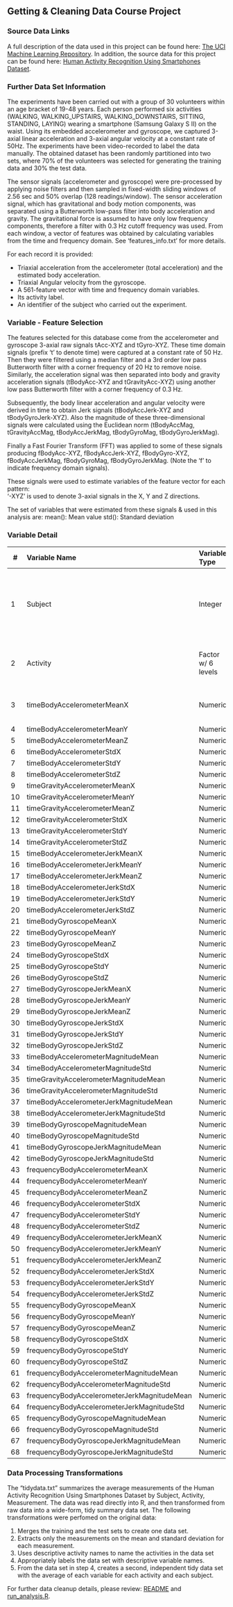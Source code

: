 
## Getting & Cleaning Data Course Project

### Source Data Links

A full description of the data used in this project can be found here:
[The UCI Machine Learning Repository](http://archive.ics.uci.edu/ml/datasets/Human+Activity+Recognition+Using+Smartphones).
In addition, the source data for this project can be found here: [Human Activity Recognition Using Smartphones Dataset](https://d396qusza40orc.cloudfront.net/getdata%2Fprojectfiles%2FUCI%20HAR%20Dataset.zip).

### Further Data Set Information

The experiments have been carried out with a group of 30 volunteers within an age bracket of 19-48 years. Each person performed six activities (WALKING, WALKING_UPSTAIRS, WALKING_DOWNSTAIRS, SITTING, STANDING, LAYING) wearing a smartphone (Samsung Galaxy S II) on the waist. Using its embedded accelerometer and gyroscope, we captured 3-axial linear acceleration and 3-axial angular velocity at a constant rate of 50Hz. The experiments have been video-recorded to label the data manually. The obtained dataset has been randomly partitioned into two sets, where 70% of the volunteers was selected for generating the training data and 30% the test data. 

The sensor signals (accelerometer and gyroscope) were pre-processed by applying noise filters and then sampled in fixed-width sliding windows of 2.56 sec and 50% overlap (128 readings/window). The sensor acceleration signal, which has gravitational and body motion components, was separated using a Butterworth low-pass filter into body acceleration and gravity. The gravitational force is assumed to have only low frequency components, therefore a filter with 0.3 Hz cutoff frequency was used. From each window, a vector of features was obtained by calculating variables from the time and frequency domain. See 'features_info.txt' for more details. 

For each record it is provided:

- Triaxial acceleration from the accelerometer (total acceleration) and the estimated body acceleration.
- Triaxial Angular velocity from the gyroscope. 
- A 561-feature vector with time and frequency domain variables. 
- Its activity label. 
- An identifier of the subject who carried out the experiment.

### Variable - Feature Selection 

The features selected for this database come from the accelerometer and gyroscope 3-axial raw signals tAcc-XYZ and tGyro-XYZ. These time domain signals (prefix 't' to denote time) were captured at a constant rate of 50 Hz. Then they were filtered using a median filter and a 3rd order low pass Butterworth filter with a corner frequency of 20 Hz to remove noise. Similarly, the acceleration signal was then separated into body and gravity acceleration signals (tBodyAcc-XYZ and tGravityAcc-XYZ) using another low pass Butterworth filter with a corner frequency of 0.3 Hz. 

Subsequently, the body linear acceleration and angular velocity were derived in time to obtain Jerk signals (tBodyAccJerk-XYZ and tBodyGyroJerk-XYZ). Also the magnitude of these three-dimensional signals were calculated using the Euclidean norm (tBodyAccMag, tGravityAccMag, tBodyAccJerkMag, tBodyGyroMag, tBodyGyroJerkMag). 

Finally a Fast Fourier Transform (FFT) was applied to some of these signals producing fBodyAcc-XYZ, fBodyAccJerk-XYZ, fBodyGyro-XYZ, fBodyAccJerkMag, fBodyGyroMag, fBodyGyroJerkMag. (Note the 'f' to indicate frequency domain signals). 

These signals were used to estimate variables of the feature vector for each pattern:  
'-XYZ' is used to denote 3-axial signals in the X, Y and Z directions.

The set of variables that were estimated from these signals & used in this analysis are: 
mean(): Mean value
std(): Standard deviation

### Variable Detail

 #  | Variable Name      				| Variable Type 		     | Variable Values	               | Variable Description	
----|:------------------------------------------|:---------------------------|:--------------------------------|:----------------------------------------------|
|1  |Subject                                    | Integer           	  	 | 1 - 30			   | Each row identifies the subject who performed the activity for each window sample. Its range is from 1 to 30.|
|2  |Activity                                   | Factor w/ 6 levels         | WALKING, WALKING_UPSTAIRS, WALKING_DOWNSTAIRS, SITTING, STANDING, LAYING | Activity being performed by subject.
|3  |timeBodyAccelerometerMeanX                 | Numeric       			| Features/Measures are normalized and bounded within [-1,1] | See above description of Feature/Measure variables. |
|4  |timeBodyAccelerometerMeanY                 | Numeric       			|
|5  |timeBodyAccelerometerMeanZ                 | Numeric       			|
|6  |timeBodyAccelerometerStdX                  | Numeric       			|
|7  |timeBodyAccelerometerStdY                  | Numeric       			|
|8  |timeBodyAccelerometerStdZ                  | Numeric       			|
|9  |timeGravityAccelerometerMeanX              | Numeric       			|
|10 |timeGravityAccelerometerMeanY              | Numeric       			|
|11 |timeGravityAccelerometerMeanZ              | Numeric       			|
|12 |timeGravityAccelerometerStdX               | Numeric       			|
|13 |timeGravityAccelerometerStdY               | Numeric       			|
|14 |timeGravityAccelerometerStdZ               | Numeric       			|
|15 |timeBodyAccelerometerJerkMeanX             | Numeric       			|
|16 |timeBodyAccelerometerJerkMeanY             | Numeric       			|
|17 |timeBodyAccelerometerJerkMeanZ             | Numeric       			|
|18 |timeBodyAccelerometerJerkStdX              | Numeric       			|
|19 |timeBodyAccelerometerJerkStdY              | Numeric       			|
|20 |timeBodyAccelerometerJerkStdZ              | Numeric       			|
|21 |timeBodyGyroscopeMeanX                     | Numeric       			|
|22 |timeBodyGyroscopeMeanY                     | Numeric       			|
|23 |timeBodyGyroscopeMeanZ                     | Numeric       			|
|24 |timeBodyGyroscopeStdX                      | Numeric       			|
|25 |timeBodyGyroscopeStdY                      | Numeric       			|
|26 |timeBodyGyroscopeStdZ                      | Numeric       			|
|27 |timeBodyGyroscopeJerkMeanX                 | Numeric       			|
|28 |timeBodyGyroscopeJerkMeanY                 | Numeric       			|
|29 |timeBodyGyroscopeJerkMeanZ                 | Numeric       			|
|30 |timeBodyGyroscopeJerkStdX                  | Numeric       			|
|31 |timeBodyGyroscopeJerkStdY                  | Numeric       			|
|32 |timeBodyGyroscopeJerkStdZ                  | Numeric       			|
|33 |timeBodyAccelerometerMagnitudeMean         | Numeric       			|
|34 |timeBodyAccelerometerMagnitudeStd          | Numeric       			|
|35 |timeGravityAccelerometerMagnitudeMean      | Numeric       			|
|36 |timeGravityAccelerometerMagnitudeStd       | Numeric       			|
|37 |timeBodyAccelerometerJerkMagnitudeMean     | Numeric       			|
|38 |timeBodyAccelerometerJerkMagnitudeStd      | Numeric       			|
|39 |timeBodyGyroscopeMagnitudeMean             | Numeric       			|
|40 |timeBodyGyroscopeMagnitudeStd              | Numeric       			|	
|41 |timeBodyGyroscopeJerkMagnitudeMean         | Numeric       			|
|42 |timeBodyGyroscopeJerkMagnitudeStd          | Numeric       			|
|43 |frequencyBodyAccelerometerMeanX            | Numeric       			|
|44 |frequencyBodyAccelerometerMeanY            | Numeric       			|
|45 |frequencyBodyAccelerometerMeanZ            | Numeric       			|
|46 |frequencyBodyAccelerometerStdX             | Numeric       			|
|47 |frequencyBodyAccelerometerStdY             | Numeric       			|
|48 |frequencyBodyAccelerometerStdZ             | Numeric       			|
|49 |frequencyBodyAccelerometerJerkMeanX        | Numeric       			|
|50 |frequencyBodyAccelerometerJerkMeanY        | Numeric       			|
|51 |frequencyBodyAccelerometerJerkMeanZ        | Numeric       			|
|52 |frequencyBodyAccelerometerJerkStdX         | Numeric       			|
|53 |frequencyBodyAccelerometerJerkStdY         | Numeric       			|
|54 |frequencyBodyAccelerometerJerkStdZ         | Numeric       			|
|55 |frequencyBodyGyroscopeMeanX                | Numeric       			|	
|56 |frequencyBodyGyroscopeMeanY                | Numeric       			|
|57 |frequencyBodyGyroscopeMeanZ                | Numeric       			|
|58 |frequencyBodyGyroscopeStdX                 | Numeric       			|
|59 |frequencyBodyGyroscopeStdY                 | Numeric       			|
|60 |frequencyBodyGyroscopeStdZ                 | Numeric       			|
|61 |frequencyBodyAccelerometerMagnitudeMean    | Numeric       			|
|62 |frequencyBodyAccelerometerMagnitudeStd     | Numeric 				|		      
|63 |frequencyBodyAccelerometerJerkMagnitudeMean| Numeric       			|
|64 |frequencyBodyAccelerometerJerkMagnitudeStd | Numeric       			|
|65 |frequencyBodyGyroscopeMagnitudeMean        | Numeric       			|
|66 |frequencyBodyGyroscopeMagnitudeStd         | Numeric       			|	
|67 |frequencyBodyGyroscopeJerkMagnitudeMean    | Numeric       			|
|68 |frequencyBodyGyroscopeJerkMagnitudeStd     | Numeric  				|


### Data Processing Transformations

The "tidydata.txt" summarizes the average measurements of the Human Activity Recognition Using Smartphones Dataset by Subject, Activity, Measurement.
The data was read directly into R, and then transformed from raw data into a wide-form, tidy summary data set.
The following transformations were perfomed on the original data:

1. Merges the training and the test sets to create one data set.
2. Extracts only the measurements on the mean and standard deviation for each measurement.
3. Uses descriptive activity names to name the activities in the data set
4. Appropriately labels the data set with descriptive variable names.
5. From the data set in step 4, creates a second, independent tidy data set with the average of each variable for each activity and each subject.

For further data cleanup details, please review:
[README](https://github.com/CalypsoRenee/getting-and-cleaning-data/blob/master/README.Rmd) and [run_analysis.R](https://github.com/CalypsoRenee/getting-and-cleaning-data/blob/master/run_analysis.R).
